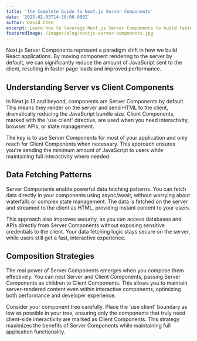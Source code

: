 ```yaml
---
title: 'The Complete Guide to Next.js Server Components'
date: '2025-02-03T14:30:00.000Z'
author: David Chen
excerpt: Learn how to leverage Next.js Server Components to build faster, more efficient React applications with improved performance and user experience.
featuredImage: /images/blog/nextjs-server-components.jpg
---
```


Next.js Server Components represent a paradigm shift in how we build React applications. By moving component rendering to the server by default, we can significantly reduce the amount of JavaScript sent to the client, resulting in faster page loads and improved performance.

## Understanding Server vs Client Components

In Next.js 13 and beyond, components are Server Components by default. This means they render on the server and send HTML to the client, dramatically reducing the JavaScript bundle size. Client Components, marked with the 'use client' directive, are used when you need interactivity, browser APIs, or state management.

The key is to use Server Components for most of your application and only reach for Client Components when necessary. This approach ensures you're sending the minimum amount of JavaScript to users while maintaining full interactivity where needed.

## Data Fetching Patterns

Server Components enable powerful data fetching patterns. You can fetch data directly in your components using async/await, without worrying about waterfalls or complex state management. The data is fetched on the server and streamed to the client as HTML, providing instant content to your users.

This approach also improves security, as you can access databases and APIs directly from Server Components without exposing sensitive credentials to the client. Your data fetching logic stays secure on the server, while users still get a fast, interactive experience.

## Composition Strategies

The real power of Server Components emerges when you compose them effectively. You can nest Server and Client Components, passing Server Components as children to Client Components. This allows you to maintain server-rendered content even within interactive components, optimizing both performance and developer experience.

Consider your component tree carefully. Place the 'use client' boundary as low as possible in your tree, ensuring only the components that truly need client-side interactivity are marked as Client Components. This strategy maximizes the benefits of Server Components while maintaining full application functionality.
